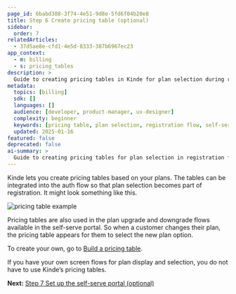 ```yaml
---
page_id: 6babd388-3f74-4e51-9d8e-5fd6f04b20e8
title: Step 6 Create pricing table (optional)
sidebar:
  order: 7
relatedArticles:
  - 37d5ae8e-cfd1-4e5d-8333-387b6967ec23
app_context:
  - m: billing
  - s: pricing_tables
description: >
  Guide to creating pricing tables in Kinde for plan selection during registration and self-serve portal plan changes.
metadata:
  topics: [billing]
  sdk: []
  languages: []
  audience: [developer, product-manager, ux-designer]
  complexity: beginner
  keywords: [pricing table, plan selection, registration flow, self-serve portal, plan upgrade, plan downgrade]
  updated: 2025-01-16
featured: false
deprecated: false
ai-summary: >
  Guide to creating pricing tables for plan selection in registration flows and self-serve portal.
---
```


Kinde lets you create pricing tables based on your plans. The tables can be integrated into the auth flow so that plan selection becomes part of registration. It might look something like this.

![pricing table example](https://imagedelivery.net/skPPZTHzSlcslvHjesZQcQ/8514b968-262d-4aec-24bd-02070669e300/public)

Pricing tables are also used in the plan upgrade and downgrade flows available in the self-serve portal. So when a customer changes their plan, the pricing table appears for them to select the new plan option.

To create your own, go to [Build a pricing table](/billing/billing-user-experience/plan-selection/).

If you have your own screen flows for plan display and selection, you do not have to use Kinde’s pricing tables. 

**Next:** [Step 7 Set up the self-serve portal (optional)](/billing/get-started/self-serve-portal-setup/)
